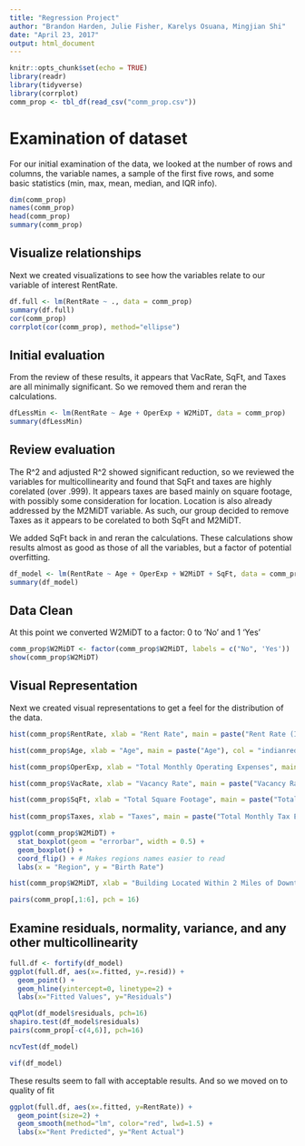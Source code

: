 ```yaml
---
title: "Regression Project"
author: "Brandon Harden, Julie Fisher, Karelys Osuana, Mingjian Shi"
date: "April 23, 2017"
output: html_document
---
```


```r
knitr::opts_chunk$set(echo = TRUE)
library(readr)
library(tidyverse)
library(corrplot)
comm_prop <- tbl_df(read_csv("comm_prop.csv"))
```

# Examination of dataset

For our initial examination of the data, we looked at the number of rows and columns, the variable names, a sample of the first five rows, and some basic statistics (min, max, mean, median, and IQR info).


```r
dim(comm_prop)
names(comm_prop)
head(comm_prop)
summary(comm_prop)
```
## Visualize relationships

Next we created visualizations to see how the variables relate to our variable of interest RentRate.

```r
df.full <- lm(RentRate ~ ., data = comm_prop)
summary(df.full)
cor(comm_prop)
corrplot(cor(comm_prop), method="ellipse")
```
## Initial evaluation

From the review of these results, it appears that VacRate, SqFt, and Taxes are all minimally significant. So we removed them and reran the calculations.
```r
dfLessMin <- lm(RentRate ~ Age + OperExp + W2MiDT, data = comm_prop)
summary(dfLessMin)
```
## Review evaluation

The R^2 and adjusted R^2 showed significant reduction, so we reviewed the variables for multicollinearity and found that SqFt and taxes are highly corelated (over .999). It appears taxes are based mainly on square footage, with possibly some consideration for location. Location is also already addressed by the M2MiDT variable. As such, our group decided to remove Taxes as it appears to be corelated to both SqFt and M2MiDT.

We added SqFt back in and reran the calculations. These calculations show results almost as good as those of all the variables, but a factor of potential overfitting.
```r
df_model <- lm(RentRate ~ Age + OperExp + W2MiDT + SqFt, data = comm_prop)
summary(df_model)
```
## Data Clean
At this point we converted W2MiDT to a factor: 0 to 'No' and 1 'Yes'

```r
comm_prop$W2MiDT <- factor(comm_prop$W2MiDT, labels = c("No", 'Yes'))
show(comm_prop$W2MiDT)
```
## Visual Representation

Next we created visual representations to get a feel for the distribution of the data.

```r
hist(comm_prop$RentRate, xlab = "Rent Rate", main = paste("Rent Rate (In Thousands)"), col = "indianred")

hist(comm_prop$Age, xlab = "Age", main = paste("Age"), col = "indianred")

hist(comm_prop$OperExp, xlab = "Total Monthly Operating Expenses", main = paste("Total Monthly Operating Expenses (In Thousands)"), col = "indianred")

hist(comm_prop$VacRate, xlab = "Vacancy Rate", main = paste("Vacancy Rate"), col = "indianred")

hist(comm_prop$SqFt, xlab = "Total Square Footage", main = paste("Total Square Footage"), col = "indianred") 
  
hist(comm_prop$Taxes, xlab = "Taxes", main = paste("Total Monthly Tax Expense (In Thousands)"), col = "indianred")

ggplot(comm_prop$W2MiDT) +
  stat_boxplot(geom = "errorbar", width = 0.5) +
  geom_boxplot() +
  coord_flip() + # Makes regions names easier to read
  labs(x = "Region", y = "Birth Rate")

hist(comm_prop$W2MiDT, xlab = "Building Located Within 2 Miles of Downtown", main = paste("Location"), col = "indianred")

pairs(comm_prop[,1:6], pch = 16)
```
## Examine residuals, normality, variance, and any other multicollinearity
```r
full.df <- fortify(df_model)
ggplot(full.df, aes(x=.fitted, y=.resid)) +
  geom_point() +
  geom_hline(yintercept=0, linetype=2) +
  labs(x="Fitted Values", y="Residuals")

qqPlot(df_model$residuals, pch=16)
shapiro.test(df_model$residuals)
pairs(comm_prop[-c(4,6)], pch=16)

ncvTest(df_model)

vif(df_model)
```
These results seem to fall with acceptable results. And so we moved on to quality of fit
```r
ggplot(full.df, aes(x=.fitted, y=RentRate)) +
  geom_point(size=2) +
  geom_smooth(method="lm", color="red", lwd=1.5) +
  labs(x="Rent Predicted", y="Rent Actual")
```
